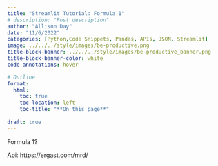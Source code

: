 ```yaml
---
title: "Streamlit Tutorial: Formula 1"
# description: "Post description"
author: "Allison Day"
date: "11/6/2022"
categories: [Python,Code Snippets, Pandas, APIs, JSON, Streamlit]
image: ../../../style/images/be-productive.png
title-block-banner: ../../../style/images/be-productive_banner.png
title-block-banner-color: white
code-annotations: hover

# Outline
format: 
  html: 
    toc: true 
    toc-location: left 
    toc-title: "**On this page**" 
    
draft: true
---
```


Formula 1?

Api: https://ergast.com/mrd/